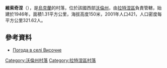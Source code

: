 {{coord|51|52|6|N|24|29|44|E|scale:30000|display=title}}

'''維索奇涅'''（{{lang-uk|Височне}}），是[[烏克蘭|烏克蘭]]的村落，位於該國西部[[沃倫州|沃倫州]]，由[[拉特涅區|拉特涅區]]負責管轄，始建於1946年，面積1.31平方公里，海拔高度150米，2001年人口421，人口密度每平方公里321.62人。

==參考資料==
* [http://weather.in.ua/ua/volynskaja/3708 Погода в селі Височне] {{Wayback|url=http://weather.in.ua/ua/volynskaja/3708 |date=20160305120323 }}

[[Category:沃倫州村落|Category:沃倫州村落]]
[[Category:拉特涅區村落|Category:拉特涅區村落]]


{{Volyn-geo-stub}}
